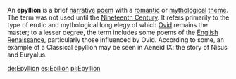 An '''epyllion''' is a brief [[narrative]] [[poem]] with a [[romantic love|romantic]] or [[mythological]] [[Theme (literature)|theme]]. The term was not used until the [[Nineteenth Century]].  It refers primarily to the type of erotic and mythological long elegy of which [[Ovid]] remains the master; to a lesser degree, the term includes some poems of the [[English Renaissance]], particularly those influenced by Ovid.
According to some, an example of a Classical epyllion may be seen in Aeneid IX: the story of Nisus and Euryalus.

{{uncategorizedstub|November 2006}}

[[de:Epyllion]]
[[es:Epilion]]
[[pl:Epyllion]]


{{poetry-stub}}